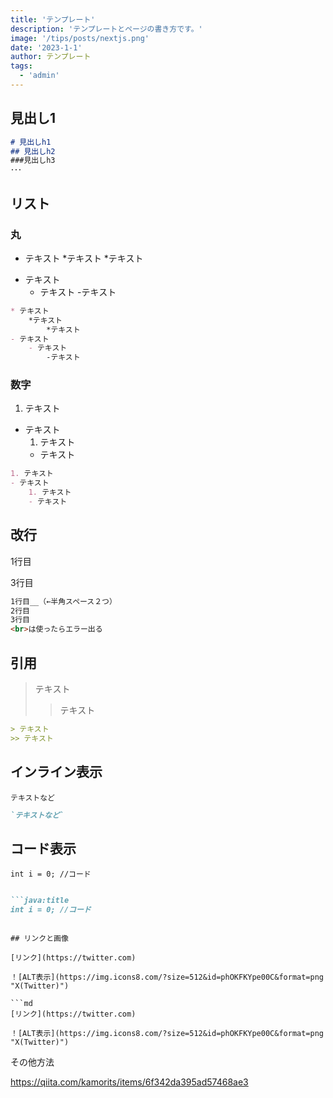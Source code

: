 ```yaml
---
title: 'テンプレート'
description: 'テンプレートとページの書き方です。'
image: '/tips/posts/nextjs.png'
date: '2023-1-1'
author: テンプレート
tags:
  - 'admin'
---
```


## 見出し1

```md
# 見出しh1
## 見出しh2
###見出しh3
･･･
```

## リスト

### 丸

* テキスト
	*テキスト
		*テキスト
- テキスト
	- テキスト
		-テキスト

```md
* テキスト
	*テキスト
		*テキスト
- テキスト
	- テキスト
		-テキスト
```

### 数字

1. テキスト
- テキスト
	1. テキスト
	- テキスト

```md
1. テキスト
- テキスト
	1. テキスト
	- テキスト
```

## 改行

1行目  
  
3行目

```md
1行目__（←半角スペース２つ）
2行目  
3行目
<br>は使ったらエラー出る
```

## 引用

> テキスト
>> テキスト

```md
> テキスト
>> テキスト
```

## インライン表示

`テキストなど`

```md
`テキストなど`
```

## コード表示

```java:title
int i = 0; //コード
```

```md

```java:title
int i = 0; //コード
```

```

## リンクと画像

[リンク](https://twitter.com)

！[ALT表示](https://img.icons8.com/?size=512&id=phOKFKYpe00C&format=png "X(Twitter)")

```md
[リンク](https://twitter.com)

！[ALT表示](https://img.icons8.com/?size=512&id=phOKFKYpe00C&format=png "X(Twitter)")
```


その他方法

https://qiita.com/kamorits/items/6f342da395ad57468ae3